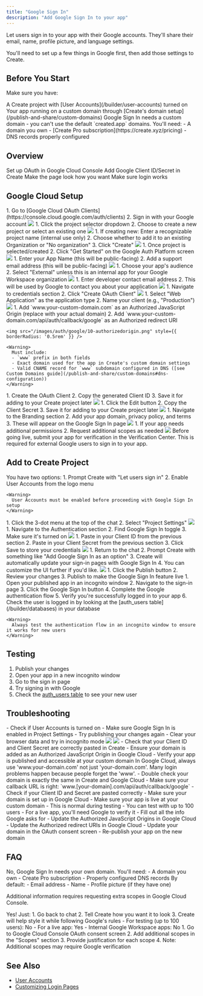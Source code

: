 ```yaml
---
title: "Google Sign In"
description: "Add Google Sign In to your app"
---
```


Let users sign in to your app with their Google accounts. They'll share their email, name, profile picture, and language settings.

You'll need to set up a few things in Google first, then add those settings to Create.

## Before You Start

Make sure you have:

<Check>
  A Create project with [User Accounts](/builder/user-accounts) turned on
</Check>

<Check>
  Your app running on a custom domain through [Create's domain setup](/publish-and-share/custom-domains)
</Check>

<Warning>
  Google Sign In needs a custom domain - you can't use the default `created.app` domains. You'll need:
  - A domain you own
  - [Create Pro subscription](https://create.xyz/pricing)
  - DNS records properly configured
</Warning>

## Overview

<CardGroup cols={2}>
  <Card title="Create Google Credentials" icon="key">
    Set up OAuth in Google Cloud Console
  </Card>
  <Card title="Add to Create" icon="plug">
    Add Google Client ID/Secret in Create
  </Card>
  <Card title="Add the Google Login UI to your sign in pages" icon="pencil">
    Make the page look how you want
  </Card>
  <Card title="Test flow" icon="check-circle">
    Make sure login works
  </Card>
</CardGroup>

## Google Cloud Setup

<Steps>
  <Step title="Access Google Cloud OAuth Clients">
    1. Go to [Google Cloud OAuth Clients](https://console.cloud.google.com/auth/clients)
    2. Sign in with your Google account
    <img src="/images/auth/google/1-gotoclients.png" style={{ borderRadius: '0.5rem' }} />
  </Step>

  <Step title="Select or Create Project">
    1. Click the project selector dropdown
    2. Choose to create a new project or select an existing one
    <img src="/images/auth/google/2-selectormakenewproject.png" style={{ borderRadius: '0.5rem' }} />
  </Step>

  <Step title="Configure New Project">
    1. If creating new: Enter a recognizable project name (internal use only)
    2. Choose whether to add it to an existing Organization or "No organization"
    3. Click "Create"
    <img src="/images/auth/google/3-nameprojectaddtoorg.png" style={{ borderRadius: '0.5rem' }} />
  </Step>

  <Step title="Initialize Google Auth Platform">
    1. Once project is selected/created
    2. Click "Get Started" on the Google Auth Platform screen
    <img src="/images/auth/google/4-hitgetstartedfromproject.png" style={{ borderRadius: '0.5rem' }} />
  </Step>

  <Step title="Configure App Information">
    1. Enter your App Name (this will be public-facing)
    2. Add a support email address (this will be public-facing)
    <img src="/images/auth/google/5-addappnamesupportemail.png" style={{ borderRadius: '0.5rem' }} />
  </Step>

  <Step title="Select User Type">
    1. Choose your app's audience
    2. Select "External" unless this is an internal app for your Google Workspace organization
    <img src="/images/auth/google/6-decideaudience.png" style={{ borderRadius: '0.5rem' }} />
  </Step>

  <Step title="Add Contact Information">
    1. Enter developer contact email address
    2. This will be used by Google to contact you about your application
    <img src="/images/auth/google/7-addcontactinfo.png" style={{ borderRadius: '0.5rem' }} />
  </Step>

  <Step title="Create OAuth Client">
    1. Navigate to credentials section
    2. Click "Create OAuth Client"
    <img src="/images/auth/google/8-createoauthclient.png" style={{ borderRadius: '0.5rem' }} />
  </Step>

  <Step title="Configure OAuth Client">
    1. Select "Web Application" as the application type
    2. Name your client (e.g., "Production")
    <img src="/images/auth/google/9-webapplicationclientname.png" style={{ borderRadius: '0.5rem' }} />
  </Step>

  <Step title="Configure Authorized Origin and Redirect URI">
    1. Add `www.your-custom-domain.com` as an Authorized JavaScript Origin (replace with your actual domain)
    2. Add `www.your-custom-domain.com/api/auth/callback/google` as an Authorized redirect URI

    <img src="/images/auth/google/10-authorizedorigin.png" style={{ borderRadius: '0.5rem' }} />

    <Warning>
      Must include:
      - `www` prefix in both fields
      - Exact domain used for the app in Create's custom domain settings
      - Valid CNAME record for `www` subdomain configured in DNS ([see Custom Domains guide](/publish-and-share/custom-domains#dns-configuration))
    </Warning>
  </Step>

  <Step title="Copy Client ID">
    1. Create the OAuth Client
    2. Copy the generated Client ID
    3. Save it for adding to your Create project later
    <img src="/images/auth/google/11-copyclientid.png" style={{ borderRadius: '0.5rem' }} />
  </Step>

  <Step title="Copy Client Secret">
    1. Click the Edit button
    2. Copy the Client Secret
    3. Save it for adding to your Create project later
    <img src="/images/auth/google/12-copyclientsecret.png" style={{ borderRadius: '0.5rem' }} />
  </Step>

  <Step title="Customize Branding (Optional)">
    1. Navigate to the Branding section
    2. Add your app domain, privacy policy, and terms
    3. These will appear on the Google Sign In page
    <img src="/images/auth/google/13-customizebranding.png" style={{ borderRadius: '0.5rem' }} />
  </Step>

  <Step title="Configure Additional Scopes (Optional)">
    1. If your app needs additional permissions
    2. Request additional scopes as needed
    <img src="/images/auth/google/14-optionaladdscopes.png" style={{ borderRadius: '0.5rem' }} />
  </Step>

  <Step title="Submit for Verification (Later)">
    <Warning>
      Before going live, submit your app for verification in the Verification Center.
      This is required for external Google users to sign in to your app.
    </Warning>
  </Step>
</Steps>

## Add to Create Project

<Steps>
  <Step title="Enable User Accounts in your Create project">
    You have two options:
    1. Prompt Create with "Let users sign in"
    2. Enable User Accounts from the logo menu
    
    <Warning>
      User Accounts must be enabled before proceeding with Google Sign In setup
    </Warning>
  </Step>

  <Step title="Access Project Settings">
    1. Click the 3-dot menu at the top of the chat
    2. Select "Project Settings"
    <img src="/images/auth/google/15-3dotprojectsettings.png" style={{ borderRadius: '0.5rem' }} />
  </Step>

  <Step title="Enable Google Sign In">
    1. Navigate to the Authentication section
    2. Find Google Sign In toggle
    3. Make sure it's turned on
    <img src="/images/auth/google/16-enablegooglesignin.png" style={{ borderRadius: '0.5rem' }} />
  </Step>

  <Step title="Add Google Credentials">
    1. Paste in your Client ID from the previous section
    2. Paste in your Client Secret from the previous section
    3. Click Save to store your credentials
    <img src="/images/auth/google/17-pasteclientidsecret.png" style={{ borderRadius: '0.5rem' }} />
  </Step>

  <Step title="Add Sign In UI">
    1. Return to the chat
    2. Prompt Create with something like "Add Google Sign In as an option"
    3. Create will automatically update your sign-in pages with Google Sign In
    4. You can customize the UI further if you'd like. 
    <img src="/images/auth/google/18-promptcreateaddsignin.png" style={{ borderRadius: '0.5rem' }} />
  </Step>

  <Step title="Publish Your App">
    1. Click the Publish button
    2. Review your changes
    3. Publish to make the Google Sign In feature live
  </Step>

  <Step title="Test the Flow">
    1. Open your published app in an incognito window
    2. Navigate to the sign-in page
    3. Click the Google Sign In button
    4. Complete the Google authentication flow
    5. Verify you're successfully logged in to your app
    6. Check the user is logged in by looking at the [auth_users table](/builder/databases) in your database
    
    <Warning>
      Always test the authentication flow in an incognito window to ensure it works for new users
    </Warning>
  </Step>
</Steps>

## Testing

1. Publish your changes
2. Open your app in a new incognito window
3. Go to the sign in page
4. Try signing in with Google
5. Check the [auth_users table](/builder/databases) to see your new user

## Troubleshooting

<Accordion title="Can't see the Google button">
  - Check if User Accounts is turned on
  - Make sure Google Sign In is enabled in Project Settings
  - Try publishing your changes again
  - Clear your browser data and try in incognito mode
</Accordion>

<Accordion title="Getting 'Access Blocked: This app's request is not valid'">
  <img src="/images/auth/google/error-requestinvalid.png" style={{ borderRadius: '0.5rem' }} />
  <img src="/images/auth/google/error-requestinvaliddetails.png" style={{ borderRadius: '0.5rem' }} />
  - Check that your Client ID and Client Secret are correctly pasted in Create
  - Ensure your domain is added as an Authorized JavaScript Origin in Google Cloud
  - Verify your app is published and accessible at your custom domain
  <Tip>
    In Google Cloud, always use 'www.your-domain.com' not just 'your-domain.com'. Many login problems happen because people forget the 'www'.
  </Tip>

</Accordion>

<Accordion title="Login not working">
  - Double check your domain is exactly the same in Create and Google Cloud
  - Make sure your callback URL is right: `www.[your-domain].com/api/auth/callback/google`
  - Check if your Client ID and Secret are pasted correctly
  - Make sure your domain is set up in Google Cloud
  - Make sure your app is live at your custom domain
</Accordion>

<Accordion title="Seeing 'App not verified by Google'">
  - This is normal during testing
  - You can test with up to 100 users
  - For a live app, you'll need Google to verify it
  - Fill out all the info Google asks for
</Accordion>

<Accordion title="Users can't sign in after domain change">
  - Update the Authorized JavaScript Origins in Google Cloud
  - Update the Authorized redirect URIs in Google Cloud
  - Update your domain in the OAuth consent screen
  - Re-publish your app on the new domain
</Accordion>

## FAQ

<Accordion title="Can I use created.app domains?">
  No, Google Sign In needs your own domain. You'll need:
  - A domain you own
  - Create Pro subscription
  - Properly configured DNS records
</Accordion>

<Accordion title="What user info do I get?">
  By default:
  - Email address
  - Name
  - Profile picture (if they have one)
  
  Additional information requires requesting extra scopes in Google Cloud Console.
</Accordion>

<Accordion title="Can I change how the login button looks?">
  Yes! Just:
  1. Go back to chat
  2. Tell Create how you want it to look
  3. Create will help style it while following Google's rules
</Accordion>

<Accordion title="Do I need Google to verify my app?">
  - For testing (up to 100 users): No
  - For a live app: Yes
  - Internal Google Workspace apps: No
</Accordion>

<Accordion title="How do I add more permissions/scopes?">
  1. Go to Google Cloud Console OAuth consent screen
  2. Add additional scopes in the "Scopes" section
  3. Provide justification for each scope
  4. Note: Additional scopes may require Google verification
</Accordion>

## See Also

- [User Accounts](/builder/user-accounts-v2)
- [Customizing Login Pages](/builder/user-accounts-v2#customizing-auth-pages)
